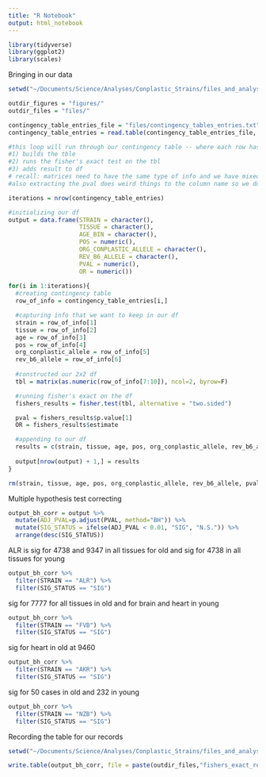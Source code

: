 ```yaml
---
title: "R Notebook"
output: html_notebook
---
```




```r
library(tidyverse)
library(ggplot2)
library(scales)
```

Bringing in our data

```r
setwd("~/Documents/Science/Analyses/Conplastic_Strains/files_and_analyses/reversions/")

outdir_figures = "figures/"
outdir_files = "files/"

contingency_table_entries_file = "files/contingency_tables_entries.txt"
contingency_table_entries = read.table(contingency_table_entries_file, header = TRUE, stringsAsFactors = FALSE)

```


```r
#this loop will run through our contingency table -- where each row has information for the contingency table 
#1) builds the tble
#2) runs the fisher's exact test on the tbl 
#3) adds result to df 
# recall: matrices need to have the same type of info and we have mixed info we're saving here
#also extracting the pval does weird things to the column name so we don't use rbind given that it assumes the same column name 

iterations = nrow(contingency_table_entries)

#initializing our df 
output = data.frame(STRAIN = character(),
                    TISSUE = character(), 
                    AGE_BIN = character(),
                    POS = numeric(),
                    ORG_CONPLASTIC_ALLELE = character(),
                    REV_B6_ALLELE = character(), 
                    PVAL = numeric(),
                    OR = numeric()) 
  
for(i in 1:iterations){
  #creating contingency table 
  row_of_info = contingency_table_entries[i,]

  #capturing info that we want to keep in our df 
  strain = row_of_info[1] 
  tissue = row_of_info[2]
  age = row_of_info[3]
  pos = row_of_info[4]
  org_conplastic_allele = row_of_info[5]
  rev_b6_allele = row_of_info[6]
  
  #constructed our 2x2 df 
  tbl = matrix(as.numeric(row_of_info[7:10]), ncol=2, byrow=F)

  #running fisher's exact on the df 
  fishers_results = fisher.test(tbl, alternative = "two.sided")

  pval = fishers_results$p.value[1]
  OR = fishers_results$estimate

  #appending to our df 
  results = c(strain, tissue, age, pos, org_conplastic_allele, rev_b6_allele, pval, OR)
  
  output[nrow(output) + 1,] = results
}

```

```r

rm(strain, tissue, age, pos, org_conplastic_allele, rev_b6_allele, pval, OR, results, fishers_results, row_of_info, tbl)

```

Multiple hypothesis test correcting 

```r

output_bh_corr = output %>% 
  mutate(ADJ_PVAL=p.adjust(PVAL, method="BH")) %>%
  mutate(SIG_STATUS = ifelse(ADJ_PVAL < 0.01, "SIG", "N.S.")) %>%
  arrange(desc(SIG_STATUS))

```

ALR is sig for 4738 and 9347 in all tissues for old and sig for 4738 in all tissues for young
```r

output_bh_corr %>%
  filter(STRAIN == "ALR") %>%
  filter(SIG_STATUS == "SIG")

```
sig for 7777 for all tissues in old and for brain and heart in young 
```r

output_bh_corr %>%
  filter(STRAIN == "FVB") %>%
  filter(SIG_STATUS == "SIG")

```
sig for heart in old at 9460 
```r

output_bh_corr %>%
  filter(STRAIN == "AKR") %>%
  filter(SIG_STATUS == "SIG")

```

sig for 50 cases in old and 232 in young 
```r

output_bh_corr %>%
  filter(STRAIN == "NZB") %>%
  filter(SIG_STATUS == "SIG") 
```
Recording the table for our records 

```r
setwd("~/Documents/Science/Analyses/Conplastic_Strains/files_and_analyses/reversions/")

write.table(output_bh_corr, file = paste(outdir_files,"fishers_exact_results_reversions.txt", sep = ""), sep = "\t", quote = F, row.names = T)


```